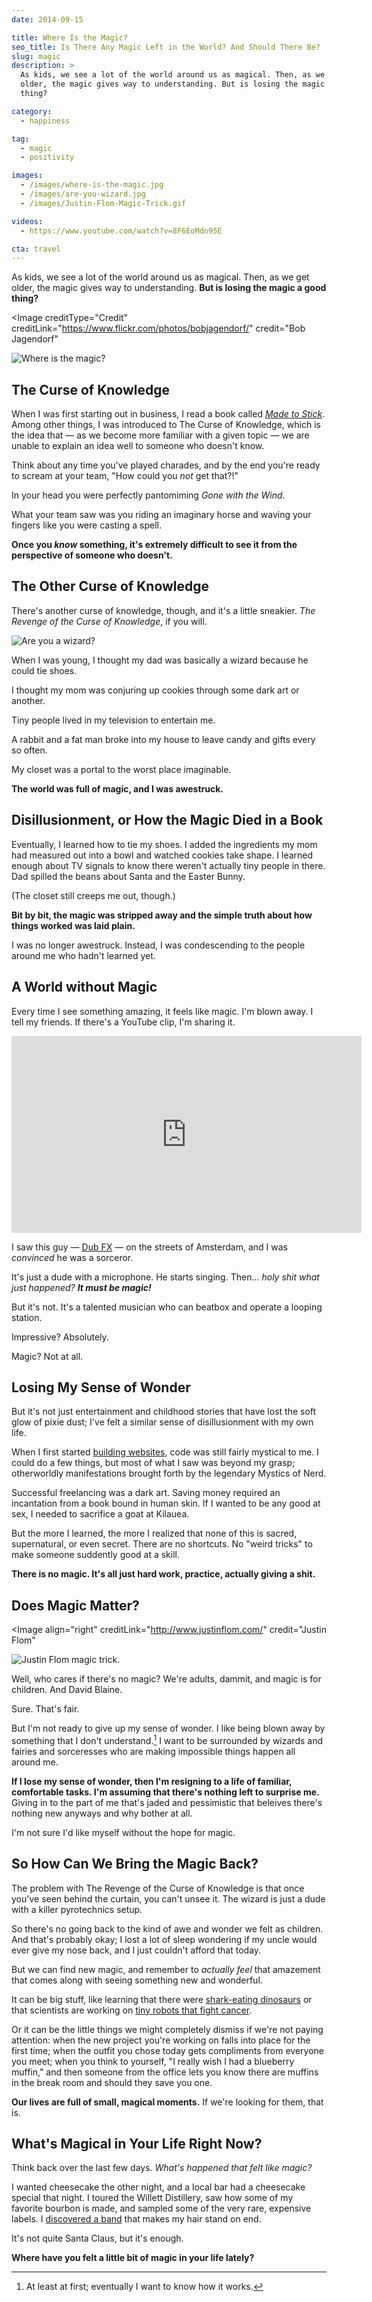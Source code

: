 ```yaml
---
date: 2014-09-15

title: Where Is the Magic?
seo_title: Is There Any Magic Left in the World? And Should There Be?
slug: magic
description: >
  As kids, we see a lot of the world around us as magical. Then, as we get
  older, the magic gives way to understanding. But is losing the magic a good
  thing?

category:
  - happiness

tag:
  - magic
  - positivity

images:
  - /images/where-is-the-magic.jpg
  - /images/are-you-wizard.jpg
  - /images/Justin-Flom-Magic-Trick.gif

videos:
  - https://www.youtube.com/watch?v=8F6EoMdn95E

cta: travel
---
```



As kids, we see a lot of the world around us as magical. Then, as we get older,
the magic gives way to understanding. **But is losing the magic a good thing?**

<Image
  creditType="Credit"
  creditLink="https://www.flickr.com/photos/bobjagendorf/"
  credit="Bob Jagendorf"
>

![Where is the magic?](./images/where-is-the-magic.jpg)

</Image>

## The Curse of Knowledge

When I was first starting out in business, I read a book called [_Made to
Stick_][1]. Among other things, I was introduced to The Curse of Knowledge,
which is the idea that — as we become more familiar with a given topic — we are
unable to explain an idea well to someone who doesn't know.

Think about any time you've played charades, and by the end you're ready to
scream at your team, "How could you _not_ get that?!"

In your head you were perfectly pantomiming _Gone with the Wind_.

What your team saw was you riding an imaginary horse and waving your fingers
like you were casting a spell.

**Once you _know_ something, it's extremely difficult to see it from the
perspective of someone who doesn't.**

## The Other Curse of Knowledge

There's another curse of knowledge, though, and it's a little sneakier. _The
Revenge of the Curse of Knowledge_, if you will.

<Image align="right">

![Are you a wizard?](./images/are-you-wizard.jpg)

</Image>

When I was young, I thought my dad was basically a wizard because he could tie
shoes.

I thought my mom was conjuring up cookies through some dark art or another.

Tiny people lived in my television to entertain me.

A rabbit and a fat man broke into my house to leave candy and gifts every so
often.

My closet was a portal to the worst place imaginable.

**The world was full of magic, and I was awestruck.**

## Disillusionment, or How the Magic Died in a Book

Eventually, I learned how to tie my shoes. I added the ingredients my mom had
measured out into a bowl and watched cookies take shape. I learned enough about
TV signals to know there weren't actually tiny people in there. Dad spilled the
beans about Santa and the Easter Bunny.

(The closet still creeps me out, though.)

**Bit by bit, the magic was stripped away and the simple truth about how things
worked was laid plain.**

I was no longer awestruck. Instead, I was condescending to the people around me
who hadn't learned yet.

## A World without Magic

Every time I see something amazing, it feels like magic. I'm blown away. I tell
my friends. If there's a YouTube clip, I'm sharing it.

<iframe
  width="560"
  height="315"
  src="https://www.youtube.com/embed/8F6EoMdn95E"
  frameborder="0"
  gesture="media"
  allow="encrypted-media"
  allowfullscreen
></iframe>

I saw this guy — [Dub FX][2] — on the streets of Amsterdam, and I was
_convinced_ he was a sorceror.

It's just a dude with a microphone. He starts singing. Then... _holy shit what
just happened? **It must be magic!**_

But it's not. It's a talented musician who can beatbox and operate a looping
station.

Impressive? Absolutely.

Magic? Not at all.

## Losing My Sense of Wonder

But it's not just entertainment and childhood stories that have lost the soft
glow of pixie dust; I've felt a similar sense of disillusionment with my own
life.

When I first started [building websites][3], code was still fairly mystical to
me. I could do a few things, but most of what I saw was beyond my grasp;
otherworldly manifestations brought forth by the legendary Mystics of Nerd.

Successful freelancing was a dark art. Saving money required an incantation from
a book bound in human skin. If I wanted to be any good at sex, I needed to
sacrifice a goat at Kilauea.

But the more I learned, the more I realized that none of this is sacred,
supernatural, or even secret. There are no shortcuts. No "weird tricks" to make
someone suddently good at a skill.

**There is no magic. It's all just hard work, practice, actually giving a
shit.**

## Does Magic Matter?

<Image
  align="right"
  creditLink="http://www.justinflom.com/"
  credit="Justin Flom"
>

![Justin Flom magic trick.](images/Justin-Flom-Magic-Trick.gif)

</Image>

Well, who cares if there's no magic? We're adults, dammit, and magic is for
children. And David Blaine.

Sure. That's fair.

But I'm not ready to give up my sense of wonder. I like being blown away by
something that I don't understand.[^at-first] I want to be surrounded by wizards
and fairies and sorceresses who are making impossible things happen all around
me.

[^at-first]: At least at first; eventually I want to know how it works.

**If I lose my sense of wonder, then I'm resigning to a life of familiar,
comfortable tasks. I'm assuming that there's nothing left to surprise me.**
Giving in to the part of me that's jaded and pessimistic that beleives there's
nothing new anyways and why bother at all.

I'm not sure I'd like myself without the hope for magic.

## So How Can We Bring the Magic Back?

The problem with The Revenge of the Curse of Knowledge is that once you've seen
behind the curtain, you can't unsee it. The wizard is just a dude with a killer
pyrotechnics setup.

So there's no going back to the kind of awe and wonder we felt as children. And
that's probably okay; I lost a lot of sleep wondering if my uncle would ever
give my nose back, and I just couldn't afford that today.

But we can find new magic, and remember to _actually feel_ that amazement that
comes along with seeing something new and wonderful.

It can be big stuff, like learning that there were [shark-eating dinosaurs][4]
or that scientists are working on [tiny robots that fight cancer][5].

Or it can be the little things we might completely dismiss if we're not paying
attention: when the new project you're working on falls into place for the first
time; when the outfit you chose today gets compliments from everyone you meet;
when you think to yourself, "I really wish I had a blueberry muffin," and then
someone from the office lets you know there are muffins in the break room and
should they save you one.

**Our lives are full of small, magical moments.** If we're looking for them,
that is.

## What's Magical in Your Life Right Now?

Think back over the last few days. _What's happened that felt like magic?_

I wanted cheesecake the other night, and a local bar had a cheesecake special
that night. I toured the Willett Distillery, saw how some of my favorite bourbon
is made, and sampled some of the very rare, expensive labels. I [discovered a
band][6] that makes my hair stand on end.

It's not quite Santa Claus, but it's enough.

**Where have you felt a little bit of magic in your life lately?**

[1]: http://cptr.me/XoBEmg
[2]: http://dubfx.com/
[3]: http://copterlabs.com/
[4]:
  http://www.iflscience.com/plants-and-animals/first-ever-swimming-dinosaur-ate-sharks
[5]: http://www.nature.com/ncomms/2014/140826/ncomms5712/full/ncomms5712.html
[6]: https://www.youtube.com/watch?v=Gsnrzr0Bm80
